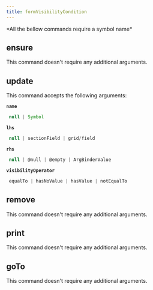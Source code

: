 ```yaml
---
title: formVisibilityCondition
---
```



  <Callout type="error" emoji="">
   *All the bellow commands require a symbol name*
  </Callout>

## ensure

This command doesn't require any additional arguments.


## update

This command accepts the following arguments:

**`name`**
```js filename="type"
 null | Symbol
```
**`lhs`**
```js filename="type"
 null | sectionField | grid/field
```
**`rhs`**
```js filename="type"
 null | @null | @empty | ArgBinderValue
```
**`visibilityOperator`**
```js filename="type"
 equalTo | hasNoValue | hasValue | notEqualTo
```

## remove

This command doesn't require any additional arguments.


## print

This command doesn't require any additional arguments.


## goTo


This command doesn't require any additional arguments.

